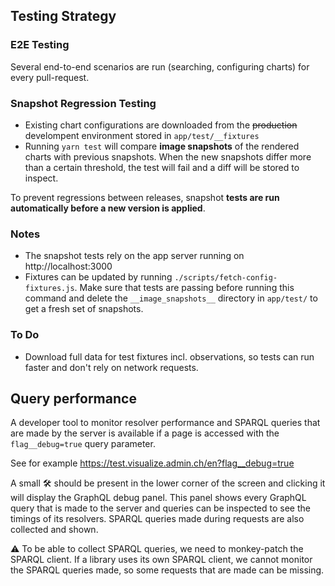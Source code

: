 ## Testing Strategy

### E2E Testing

Several end-to-end scenarios are run (searching, configuring charts) for every pull-request.

### Snapshot Regression Testing

- Existing chart configurations are downloaded from the ~~production~~ develompent environment stored in `app/test/__fixtures`
- Running `yarn test` will compare **image snapshots** of the rendered charts with previous snapshots. When the new snapshots differ more than a certain threshold, the test will fail and a diff will be stored to inspect.

To prevent regressions between releases, snapshot **tests are run automatically before a new version is applied**.

### Notes

- The snapshot tests rely on the app server running on http://localhost:3000
- Fixtures can be updated by running `./scripts/fetch-config-fixtures.js`. Make sure that tests are passing before running this command and delete the `__image_snapshots__` directory in `app/test/` to get a fresh set of snapshots.

### To Do

- Download full data for test fixtures incl. observations, so tests can run faster and don't rely on network requests.

## Query performance

A developer tool to monitor resolver performance and SPARQL queries that are made by the server
is available if a page is accessed with the `flag__debug=true` query parameter.

See for example https://test.visualize.admin.ch/en?flag__debug=true

A small 🛠 should be present in the lower corner of the screen and clicking it will display the
GraphQL debug panel. This panel shows every GraphQL query that is made to the server and queries
can be inspected to see the timings of its resolvers. SPARQL queries made during requests are
also collected and shown.

⚠️ To be able to collect SPARQL queries, we need to monkey-patch the SPARQL client. If a library
uses its own SPARQL client, we cannot monitor the SPARQL queries made, so some requests that
are made can be missing.
